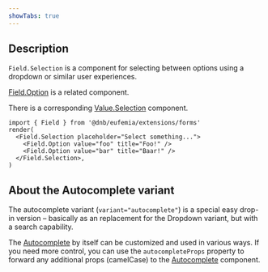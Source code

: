 ```yaml
---
showTabs: true
---
```


## Description

`Field.Selection` is a component for selecting between options using a dropdown or similar user experiences.

[Field.Option](/uilib/extensions/forms/base-fields/Option/) is a related component.

There is a corresponding [Value.Selection](/uilib/extensions/forms/Value/Selection) component.

```tsx
import { Field } from '@dnb/eufemia/extensions/forms'
render(
  <Field.Selection placeholder="Select something...">
    <Field.Option value="foo" title="Foo!" />
    <Field.Option value="bar" title="Baar!" />
  </Field.Selection>,
)
```

## About the Autocomplete variant

The autocomplete variant (`variant="autocomplete"`) is a special easy drop-in version – basically as an replacement for the Dropdown variant, but with a search capability.

The [Autocomplete](/uilib/components/autocomplete/) by itself can be customized and used in various ways. If you need more control, you can use the `autocompleteProps` property to forward any additional props (camelCase) to the [Autocomplete](/uilib/components/autocomplete/) component.

